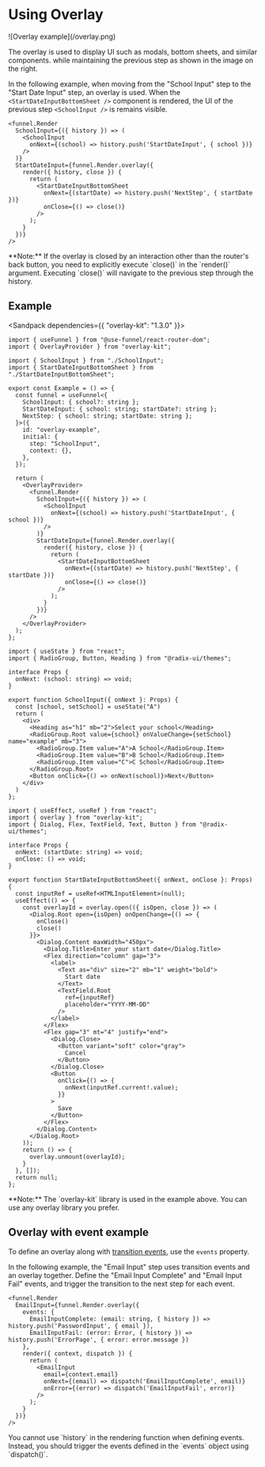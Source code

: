 
# Using Overlay

<div className="float-right ml-6 my-6 w-[275px] max-w-[40%]">
![Overlay example](/overlay.png)
</div>

The overlay is used to display UI such as modals, bottom sheets, and similar components. while maintaining the previous step as shown in the image on the right.

In the following example, when moving from the "School Input" step to the "Start Date Input" step, an overlay is used. When the `<StartDateInputBottomSheet />` component is rendered, the UI of the previous step `<SchoolInput />` is remains visible.

```tsx {7}
<funnel.Render
  SchoolInput={({ history }) => (
    <SchoolInput
      onNext={(school) => history.push('StartDateInput', { school })}
    />
  )}
  StartDateInput={funnel.Render.overlay({
    render({ history, close }) {
      return (
        <StartDateInputBottomSheet
          onNext={(startDate) => history.push('NextStep', { startDate })}
          onClose={() => close()}
        />
      );
    }
  })}
/>
```

<div className="clear-both" />

<Callout type="warning">
**Note:** If the overlay is closed by an interaction other than the router's back button, you need to explicitly execute `close()` in the `render()` argument. Executing `close()` will navigate to the previous step through the history.
</Callout>

## Example

<Sandpack dependencies={{ "overlay-kit": "1.3.0" }}>

```tsx Example.tsx active
import { useFunnel } from "@use-funnel/react-router-dom";
import { OverlayProvider } from "overlay-kit";

import { SchoolInput } from "./SchoolInput";
import { StartDateInputBottomSheet } from "./StartDateInputBottomSheet";

export const Example = () => {
  const funnel = useFunnel<{
    SchoolInput: { school?: string };
    StartDateInput: { school: string; startDate?: string };
    NextStep: { school: string; startDate: string };
  }>({
    id: "overlay-example",
    initial: {
      step: "SchoolInput",
      context: {},
    },
  });

  return (
    <OverlayProvider>
      <funnel.Render
        SchoolInput={({ history }) => (
          <SchoolInput
            onNext={(school) => history.push('StartDateInput', { school })}
          />
        )}
        StartDateInput={funnel.Render.overlay({
          render({ history, close }) {
            return (
              <StartDateInputBottomSheet
                onNext={(startDate) => history.push('NextStep', { startDate })}
                onClose={() => close()}
              />
            );
          }
        })}
      />
    </OverlayProvider>
  );
};
```


```tsx SchoolInput.tsx
import { useState } from "react";
import { RadioGroup, Button, Heading } from "@radix-ui/themes";

interface Props {
  onNext: (school: string) => void;
}

export function SchoolInput({ onNext }: Props) {
  const [school, setSchool] = useState("A")
  return (
    <div>
      <Heading as="h1" mb="2">Select your school</Heading>
      <RadioGroup.Root value={school} onValueChange={setSchool} name="example" mb="3">
        <RadioGroup.Item value="A">A School</RadioGroup.Item>
        <RadioGroup.Item value="B">B School</RadioGroup.Item>
        <RadioGroup.Item value="C">C School</RadioGroup.Item>
      </RadioGroup.Root>
      <Button onClick={() => onNext(school)}>Next</Button>
    </div>
  )
};
```

```tsx StartDateInputBottomSheet.tsx
import { useEffect, useRef } from "react";
import { overlay } from "overlay-kit";
import { Dialog, Flex, TextField, Text, Button } from "@radix-ui/themes";

interface Props {
  onNext: (startDate: string) => void;
  onClose: () => void;
}

export function StartDateInputBottomSheet({ onNext, onClose }: Props) {
  const inputRef = useRef<HTMLInputElement>(null);
  useEffect(() => {
    const overlayId = overlay.open(({ isOpen, close }) => (
      <Dialog.Root open={isOpen} onOpenChange={() => {
        onClose()
        close()
      }}>
        <Dialog.Content maxWidth="450px">
          <Dialog.Title>Enter your start date</Dialog.Title>
          <Flex direction="column" gap="3">
            <label>
              <Text as="div" size="2" mb="1" weight="bold">
                Start date
              </Text>
              <TextField.Root
                ref={inputRef}
                placeholder="YYYY-MM-DD"
              />
            </label>
          </Flex>
          <Flex gap="3" mt="4" justify="end">
            <Dialog.Close>
              <Button variant="soft" color="gray">
                Cancel
              </Button>
            </Dialog.Close>
            <Button
              onClick={() => {
                onNext(inputRef.current!.value);
              }}
            >
              Save
            </Button>
          </Flex>
        </Dialog.Content>
      </Dialog.Root>
    ));
    return () => {
      overlay.unmount(overlayId);
    }
  }, []);
  return null;
};

```

</Sandpack>

<Callout>
**Note:** The `overlay-kit` library is used in the example above. You can use any overlay library you prefer.
</Callout>

## Overlay with event example

To define an overlay along with [transition events](/docs/transition-event), use the `events` property.

In the following example, the "Email Input" step uses transition events and an overlay together. Define the "Email Input Complete" and "Email Input Fail" events, and trigger the transition to the next step for each event.

```tsx
<funnel.Render
  EmailInput={funnel.Render.overlay({
    events: {
      EmailInputComplete: (email: string, { history }) => history.push('PasswordInput', { email }),
      EmailInputFail: (error: Error, { history }) => history.push('ErrorPage', { error: error.message })
    },
    render({ context, dispatch }) {
      return (
        <EmailInput
          email={context.email}
          onNext={(email) => dispatch('EmailInputComplete', email)}
          onError={(error) => dispatch('EmailInputFail', error)}
        />
      );
    }
  })}
/>
```

<Callout type="warning">
You cannot use `history` in the rendering function when defining events. Instead, you should trigger the events defined in the `events` object using `dispatch()`.
</Callout>